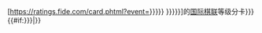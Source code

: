 [https://ratings.fide.com/card.phtml?event={{Trim|{{{id|{{{1|{{#property:P1440|[[Category:Fide template with no ID set]]}}}}}}}}}} {{{name|{{{2|{{PAGENAMEBASE}}}}}}}}]的[[国际棋联]]等级分卡<includeonly>{{EditAtWikidata|pid=P1440|{{{id|{{{1|}}}}}}}}{{#if:{{{id|{{{1|}}}}}}|{{WikidataCheck|property=P1440|value={{{id|}}}{{{1|}}}|category=FIDE ID}}}}</includeonly>
<noinclude>
{{documentation}}
[[Category:国际象棋模板|{{PAGENAME}}]]
[[Category:外部资源模板|{{PAGENAME}}]]

</noinclude>